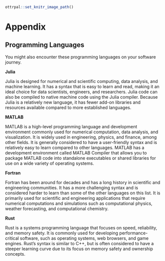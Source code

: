 
```r
ottrpal::set_knitr_image_path()
```

# Appendix {-}

## Programming Languages {-}

You might also encounter these programming languages on your software journey.

**Julia**

Julia is designed for numerical and scientific computing, data analysis, and machine learning. It has a syntax that is easy to learn and read, making it an ideal choice for data scientists, engineers, and researchers. Julia code can also be compiled to native machine code using the Julia compiler. Because Julia is a relatively new language, it has fewer add-on libraries and resources available compared to more established languages.

**MATLAB**

MATLAB is a high-level programming language and development environment commonly used for numerical computation, data analysis, and visualization. It is widely used in engineering, physics, and finance, among other fields. It is generally considered to have a user-friendly syntax and is relatively easy to learn compared to other languages. MATLAB has a development environment called MATLAB Compiler that allows you to package MATLAB code into standalone executables or shared libraries for use on a wide variety of operating systems. 

**Fortran**

Fortran has been around for decades and has a long history in scientific and engineering communities. It has a more challenging syntax and is considered harder to learn than some of the other languages on this list. It is primarily used for scientific and engineering applications that require numerical computations and simulations such as computational physics, weather forecasting, and computational chemistry.

**Rust**

Rust is a systems programming language that focuses on speed, reliability, and memory safety. It is commonly used for developing performance-critical software, such as operating systems, web browsers, and game engines. Rust's syntax is similar to C++, but is often considered to have a steeper learning curve due to its focus on memory safety and ownership concepts.
